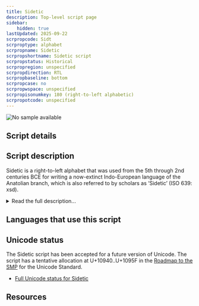 ```yaml
---
title: Sidetic
description: Top-level script page
sidebar:
    hidden: true
lastUpdated: 2025-09-22
scrpropcode: Sidt
scrproptype: alphabet
scrpropname: Sidetic
scrpropshortname: Sidetic script
scrpropstatus: Historical
scrpropregion: unspecified
scrpropdirection: RTL
scrpropbaseline: bottom
scrpropcase: no
scrpropwspace: unspecified
scrpropisonumkey: 180 (right-to-left alphabetic)
scrpropotcode: unspecified
---
```



![No sample available](../images/nosample.png)



## Script details

<ScriptDetails />

## Script description

Sidetic is a right-to-left alphabet that was used from the 5th through 2nd centuries BCE for writing a now-extinct Indo-European language of the Anatolian branch, which is also referred to by scholars as ‘Sidetic’ (ISO 639: xsd).

<details>
<summary>Read the full description...</summary>The script is attested on 10 stone inscriptions and a number of coins. However, it has not been fully deciphered. Scholars have identified at least 29 distinctive letters. There is some consensus on the values of 26 letters. The values of the other 3 letters are unclear. Of these 26 letters, there are 5 vowel letters, 2 semi-vowels, and 19 consonants.
</details>

## Languages that use this script

<WsList script='Sidt' wsMax='5' />

## Unicode status

The Sidetic script has been accepted for a future version of Unicode. The script has a tentative allocation at U+10940..U+1095F in the [Roadmap to the SMP](http://www.unicode.org/roadmaps/smp/) for the Unicode Standard.

- [Full Unicode status for Sidetic](/scrlang/unicode/sidt-unicode)



## Resources

<ScriptResources detailSummary='seemore' />

